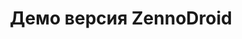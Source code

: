 ---
sidebar_position: 13
title: Демо версия ZennoDroid
description: Что доступно и как получить демо?
---